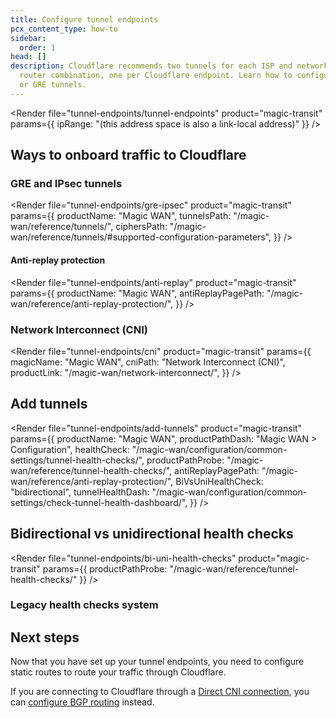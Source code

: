 ```yaml
---
title: Configure tunnel endpoints
pcx_content_type: how-to
sidebar:
  order: 1
head: []
description: Cloudflare recommends two tunnels for each ISP and network location
  router combination, one per Cloudflare endpoint. Learn how to configure IPsec
  or GRE tunnels.
---
```



<Render
	file="tunnel-endpoints/tunnel-endpoints"
	product="magic-transit"
	params={{ ipRange: "(this address space is also a link-local address)" }}
/>

## Ways to onboard traffic to Cloudflare

### GRE and IPsec tunnels

<Render
	file="tunnel-endpoints/gre-ipsec"
	product="magic-transit"
	params={{
		productName: "Magic WAN",
		tunnelsPath: "/magic-wan/reference/tunnels/",
		ciphersPath:
			"/magic-wan/reference/tunnels/#supported-configuration-parameters",
	}}
/>

#### Anti-replay protection

<Render
	file="tunnel-endpoints/anti-replay"
	product="magic-transit"
	params={{
		productName: "Magic WAN",
		antiReplayPagePath: "/magic-wan/reference/anti-replay-protection/",
	}}
/>

### Network Interconnect (CNI)

<Render
	file="tunnel-endpoints/cni"
	product="magic-transit"
	params={{
		magicName: "Magic WAN",
		cniPath: "Network Interconnect (CNI)",
		productLink: "/magic-wan/network-interconnect/",
	}}
/>

## Add tunnels

<Render
	file="tunnel-endpoints/add-tunnels"
	product="magic-transit"
	params={{
		productName: "Magic WAN",
		productPathDash: "Magic WAN > Configuration",
		healthCheck:
			"/magic-wan/configuration/common-settings/tunnel-health-checks/",
		productPathProbe: "/magic-wan/reference/tunnel-health-checks/",
		antiReplayPagePath: "/magic-wan/reference/anti-replay-protection/",
		BiVsUniHealthCheck: "bidirectional",
		tunnelHealthDash:
			"/magic-wan/configuration/common-settings/check-tunnel-health-dashboard/",
	}}
/>

## Bidirectional vs unidirectional health checks

<Render
	file="tunnel-endpoints/bi-uni-health-checks"
	product="magic-transit"
	params={{ productPathProbe: "/magic-wan/reference/tunnel-health-checks/" }}
/>

### Legacy health checks system

<Render file="legacy-hc-system" product="magic-transit" />

## Next steps

Now that you have set up your tunnel endpoints, you need to configure <GlossaryTooltip term="static route" link="/magic-wan/configuration/manually/how-to/configure-static-routes/">static routes</GlossaryTooltip> to route your traffic through Cloudflare.

If you are connecting to Cloudflare through a [Direct CNI connection](/network-interconnect/express-cni/), you can [configure BGP routing](/magic-wan/configuration/manually/how-to/bgp-peering/) instead.
